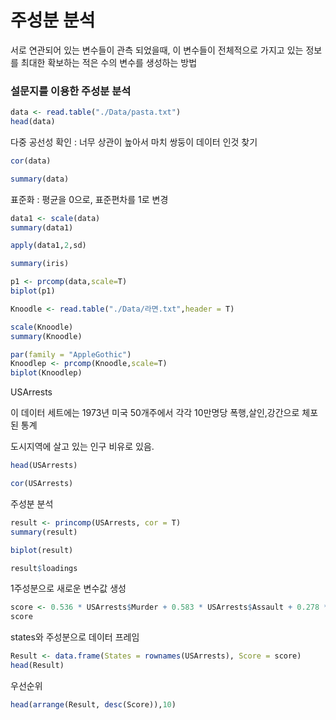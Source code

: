 # 주성분 분석

서로 연관되어 있는 변수들이 관측 되었을때, 이 변수들이 전체적으로 가지고 있는 정보를 최대한 확보하는 적은 수의 변수를 생성하는 방법

### 설문지를 이용한 주성분 분석

```r
data <- read.table("./Data/pasta.txt")
head(data)
```

다중 공선성 확인 : 너무 상관이 높아서 마치 쌍둥이 데이터 인것 찾기

```r
cor(data)
```

```r
summary(data)
```

표준화 : 평균을 0으로, 표준편차를 1로 변경

```r
data1 <- scale(data)
summary(data1)
```

```r
apply(data1,2,sd)
```

```r
summary(iris)
```

```r
p1 <- prcomp(data,scale=T)
biplot(p1)
```

```r
Knoodle <- read.table("./Data/라면.txt",header = T)
```

```r
scale(Knoodle)
summary(Knoodle)
```

```r
par(family = "AppleGothic")
Knoodlep <- prcomp(Knoodle,scale=T)
biplot(Knoodlep)
```

USArrests

이 데이터 세트에는 1973년 미국 50개주에서 각각 10만명당 폭행,살인,강간으로 체포된 통계

도시지역에 살고 있는 인구 비유로 있음.

```r
head(USArrests)
```

```r
cor(USArrests)
```

주성분 분석

```r
result <- princomp(USArrests, cor = T)
summary(result)
```

```r
biplot(result)
```

```r
result$loadings
```

1주성분으로 새로운 변수값 생성

```r
score <- 0.536 * USArrests$Murder + 0.583 * USArrests$Assault + 0.278 * USArrests$UrbanPop + 0.543 * USArrests$Rape
score
```

states와 주성분으로 데이터 프레임

```r
Result <- data.frame(States = rownames(USArrests), Score = score)
head(Result)
```

우선순위

```r
head(arrange(Result, desc(Score)),10)
```
